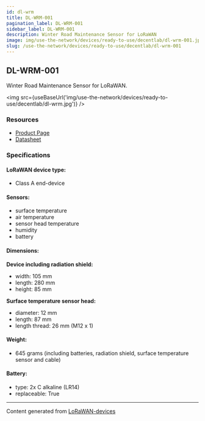 ```yaml
---
id: dl-wrm
title: DL-WRM-001
pagination_label: DL-WRM-001
sidebar_label: DL-WRM-001
description: Winter Road Maintenance Sensor for LoRaWAN
image: img/use-the-network/devices/ready-to-use/decentlab/dl-wrm-001.jpg
slug: /use-the-network/devices/ready-to-use/decentlab/dl-wrm-001
---
```



## DL-WRM-001

Winter Road Maintenance Sensor for LoRaWAN.

<img src={useBaseUrl('img/use-the-network/devices/ready-to-use/decentlab/dl-wrm.jpg')} />

### Resources

- [Product Page](https://www.decentlab.com/products/winter-road-maintenance-sensor-for-lorawan)
- [Datasheet](https://cdn.decentlab.com/download/datasheets/Decentlab-DL-WRM-datasheet.pdf)

### Specifications

#### LoRaWAN device type:

- Class A end-device

#### Sensors:

- surface temperature
- air temperature
- sensor head temperature
- humidity
- battery

#### Dimensions:

**Device including radiation shield:**

- width: 105 mm
- length: 280 mm
- height: 85 mm

**Surface temperature sensor head:**

- diameter: 12 mm
- length: 87 mm
- length thread: 26 mm (M12 x 1)

#### Weight:

- 645 grams (including batteries, radiation shield, surface temperature sensor and cable)

#### Battery:

- type: 2x C alkaline (LR14)
- replaceable: True

---

Content generated from [LoRaWAN-devices](https://github.com/TheThingsNetwork/lorawan-devices)
